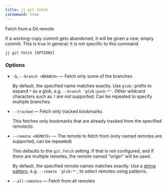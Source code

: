 ```yaml
---
title: jj git fetch
isCommand: true
---
```


Fetch from a Git remote

If a working-copy commit gets abandoned, it will be given a new, empty commit. This is true in general; it is not specific to this command.

```shell title="Usage"
jj git fetch [OPTIONS]
```

### Options

- `-b`, `--branch <BRANCH>` — Fetch only some of the branches

  By default, the specified name matches exactly. Use `glob:` prefix to expand `*` as a glob, e.g. `--branch 'glob:push-*'`. Other wildcard characters such as `?` are *not* supported. Can be repeated to specify multiple branches.
- `--tracked` — Fetch only tracked bookmarks

  This fetches only bookmarks that are already tracked from the specified remote(s).
- `--remote <REMOTE>` — The remote to fetch from (only named remotes are supported, can be repeated)

  This defaults to the `git.fetch` setting. If that is not configured, and if there are multiple remotes, the remote named "origin" will be used.

  By default, the specified remote names matches exactly. Use a [string pattern], e.g. `--remote 'glob:*'`, to select remotes using patterns.

  [string pattern]: https://jj-vcs.github.io/jj/latest/revsets#string-patterns
- `--all-remotes` — Fetch from all remotes

